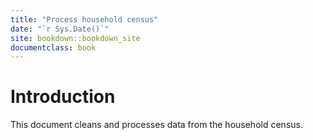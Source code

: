 ```yaml
---
title: "Process household census"
date: "`r Sys.Date()`"
site: bookdown::bookdown_site
documentclass: book
---
```


# Introduction

This document cleans and processes data from the household census.
